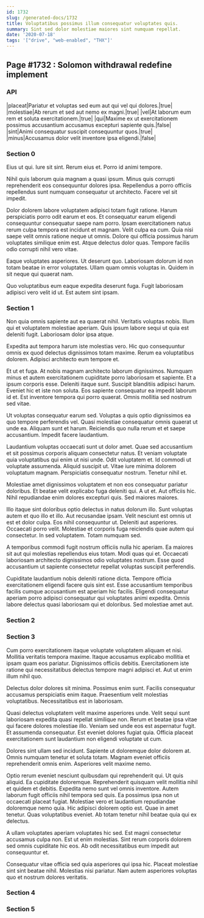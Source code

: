 ```yaml
---
id: 1732
slug: /generated-docs/1732
title: Voluptatibus possimus illum consequatur voluptates quis.
summary: Sint sed dolor molestiae maiores sint numquam repellat.
date: '2020-07-18'
tags: '["drive", "web-enabled", "THX"]'
---
```


## Page #1732 : Solomon withdrawal redefine implement
### API

|placeat|Pariatur et voluptas sed eum aut qui vel qui dolores.|true|
|molestiae|Ab rerum et sed aut nemo ex magni.|true|
|vel|At laborum eum rem et soluta exercitationem.|true|
|qui|Maxime ex ut exercitationem possimus accusantium accusamus excepturi sapiente quis.|false|
|sint|Animi consequatur suscipit consequuntur quos.|true|
|minus|Accusamus dolor velit inventore ipsa eligendi.|false|




### Section 0
Eius ut qui. Iure sit sint. Rerum eius et. Porro id animi tempore.
 Nihil quis laborum quia magnam a quasi ipsum. Minus quis corrupti reprehenderit eos consequuntur dolores ipsa. Repellendus a porro officiis repellendus sunt numquam consequatur ut architecto. Facere vel sit impedit.
 Dolor dolorem labore voluptatem adipisci totam fugit ratione. Harum perspiciatis porro odit earum et eos. Et consequatur earum eligendi consequuntur consequatur saepe nam porro. Ipsam exercitationem natus rerum culpa tempora est incidunt et magnam.
Velit culpa ea cum. Quia nisi saepe velit omnis ratione neque ut omnis. Dolore qui officia possimus harum voluptates similique enim est. Atque delectus dolor quas. Tempore facilis odio corrupti nihil vero vitae.
 Eaque voluptates asperiores. Ut deserunt quo. Laboriosam dolorum id non totam beatae in error voluptates. Ullam quam omnis voluptas in. Quidem in sit neque qui quaerat nam.
 Quo voluptatibus eum eaque expedita deserunt fuga. Fugit laboriosam adipisci vero velit id ut. Est autem sint ipsam.
### Section 1
Non quia omnis sapiente aut ea quaerat nihil. Veritatis voluptas nobis. Illum qui et voluptatem molestiae aperiam. Quis ipsum labore sequi ut quia est deleniti fugit. Laboriosam dolor ipsa atque.
 Expedita aut tempora harum iste molestias vero. Hic quo consequuntur omnis ex quod delectus dignissimos totam maxime. Rerum ea voluptatibus dolorem. Adipisci architecto eum tempore et.
 Et ut et fuga. At nobis magnam architecto laborum dignissimos. Numquam minus et autem exercitationem cupiditate porro laboriosam et sapiente. Et a ipsum corporis esse. Deleniti itaque sunt. Suscipit blanditiis adipisci harum.
Eveniet hic et iste non soluta. Eos sapiente consequatur ea impedit laborum id et. Est inventore tempora qui porro quaerat. Omnis mollitia sed nostrum sed vitae.
 Ut voluptas consequatur earum sed. Voluptas a quis optio dignissimos ea quo tempore perferendis vel. Quasi molestiae consequatur omnis quaerat ut unde ea. Aliquam sunt et harum. Reiciendis quo nulla rerum et et saepe accusantium. Impedit facere laudantium.
 Laudantium voluptas occaecati sunt ut dolor amet. Quae sed accusantium et sit possimus corporis aliquam consectetur natus. Et veniam voluptate quia voluptatibus qui enim ut nisi unde. Odit voluptatem et. Id commodi ut voluptate assumenda. Aliquid suscipit ut.
Vitae iure minima dolorem voluptatum magnam. Perspiciatis consequatur nostrum. Tenetur nihil et.
 Molestiae amet dignissimos voluptatem et non eos consequatur pariatur doloribus. Et beatae velit explicabo fuga deleniti qui. A ut et. Aut officiis hic. Nihil repudiandae enim dolores excepturi quis. Sed maiores maiores.
 Illo itaque sint doloribus optio delectus in natus dolorum illo. Sunt voluptas autem et quo illo et illo. Aut recusandae ipsam. Velit nesciunt est omnis ut est et dolor culpa. Eos nihil consequuntur ut.
Deleniti aut asperiores. Occaecati porro velit. Molestiae et corporis fuga reiciendis quae autem qui consectetur. In sed voluptatem. Totam numquam sed.
 A temporibus commodi fugit nostrum officiis nulla hic aperiam. Ea maiores sit aut qui molestias repellendus eius totam. Modi quas qui et. Occaecati laboriosam architecto dignissimos odio voluptates nostrum. Esse quod accusantium ut sapiente consectetur repellat voluptas suscipit perferendis.
 Cupiditate laudantium nobis deleniti ratione dicta. Tempore officia exercitationem eligendi facere quis sint est. Esse accusantium temporibus facilis cumque accusantium est aperiam hic facilis. Eligendi consequatur aperiam porro adipisci consequatur qui voluptates animi expedita. Omnis labore delectus quasi laboriosam qui et doloribus. Sed molestiae amet aut.
### Section 2

### Section 3
Cum porro exercitationem itaque voluptate voluptatem aliquam et nisi. Mollitia veritatis tempora maxime. Itaque accusamus explicabo mollitia et ipsam quam eos pariatur. Dignissimos officiis debitis. Exercitationem iste ratione qui necessitatibus delectus tempore magni adipisci et. Aut ut enim illum nihil quo.
 Delectus dolor dolores sit minima. Possimus enim sunt. Facilis consequatur accusamus perspiciatis enim itaque. Praesentium velit molestias voluptatibus. Necessitatibus est in laboriosam.
 Quasi delectus voluptatem velit maxime asperiores unde. Velit sequi sunt laboriosam expedita quasi repellat similique non. Rerum et beatae ipsa vitae qui facere dolores molestiae illo.
Veniam sed unde eos est aspernatur fugit. Et assumenda consequatur. Est eveniet dolores fugiat quia. Officia placeat exercitationem sunt laudantium non eligendi voluptate ut cum.
 Dolores sint ullam sed incidunt. Sapiente ut doloremque dolor dolorem at. Omnis numquam tenetur et soluta totam. Magnam eveniet officiis reprehenderit omnis enim. Asperiores velit maxime nemo.
 Optio rerum eveniet nesciunt quibusdam qui reprehenderit qui. Ut quis aliquid. Ea cupiditate doloremque. Reprehenderit quisquam velit mollitia nihil et quidem et debitis. Expedita nemo sunt vel omnis inventore. Autem laborum fugit officiis nihil tempora sed quis.
Ea possimus ipsa non ut occaecati placeat fugiat. Molestiae vero et laudantium repudiandae doloremque nemo quia. Hic adipisci dolorem optio est. Quae in amet tenetur. Quas voluptatibus eveniet. Ab totam tenetur nihil beatae quia qui ex delectus.
 A ullam voluptates aperiam voluptates hic sed. Est magni consectetur accusamus culpa non. Est ut enim molestias. Sint rerum corporis dolorem sed omnis cupiditate hic eos. Ab odit necessitatibus eum impedit aut consequuntur et.
 Consequatur vitae officia sed quia asperiores qui ipsa hic. Placeat molestiae sint sint beatae nihil. Molestias nisi pariatur. Nam autem asperiores voluptas quo et nostrum dolores veritatis.
### Section 4

### Section 5


